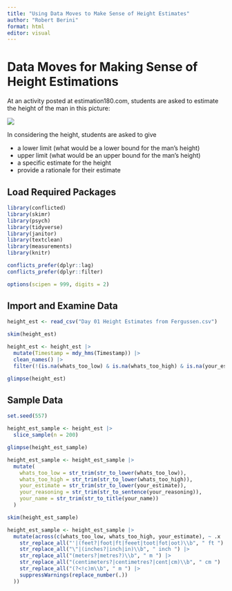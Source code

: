 ```yaml
---
title: "Using Data Moves to Make Sense of Height Estimates"
author: "Robert Berini"
format: html
editor: visual
---
```


# Data Moves for Making Sense of Height Estimations

At an activity posted at estimation180.com, students are asked to estimate the height of the man in this picture:

![](estimation180_man_height.jpg)

In considering the height, students are asked to give

-   a lower limit (what would be a lower bound for the man's height)
-   upper limit (what would be an upper bound for the man's height)
-   a specific estimate for the height
-   provide a rationale for their estimate

## Load Required Packages

```r
library(conflicted)
library(skimr)
library(psych)
library(tidyverse)
library(janitor)
library(textclean)
library(measurements)
library(knitr)

conflicts_prefer(dplyr::lag)
conflicts_prefer(dplyr::filter)

options(scipen = 999, digits = 2)
```

## Import and Examine Data

```r
height_est <- read_csv("Day 01 Height Estimates from Fergussen.csv")
```

```r
skim(height_est)
```

```r
height_est <- height_est |>
  mutate(Timestamp = mdy_hms(Timestamp)) |>
  clean_names() |>
  filter(!(is.na(whats_too_low) & is.na(whats_too_high) & is.na(your_estimate)))
```

```r
glimpse(height_est)
```

## Sample Data

```r
set.seed(557)

height_est_sample <- height_est |>
  slice_sample(n = 200)
```

```r
glimpse(height_est_sample)
```
```r
height_est_sample <- height_est_sample |>
  mutate(
    whats_too_low = str_trim(str_to_lower(whats_too_low)),
    whats_too_high = str_trim(str_to_lower(whats_too_high)),
    your_estimate = str_trim(str_to_lower(your_estimate)),
    your_reasoning = str_trim(str_to_sentence(your_reasoning)),
    your_name = str_trim(str_to_title(your_name))
  )
```

```r
skim(height_est_sample)
```

```r
height_est_sample <- height_est_sample |>
  mutate(across(c(whats_too_low, whats_too_high, your_estimate), ~ .x |>
    str_replace_all("'|(feet?|foot|ft|feeet|toot|fot|oot)\\b", " ft ") |>
    str_replace_all("\"|(inches?|inch|in)\\b", " inch ") |>
    str_replace_all("(meters?|metres?)\\b", " m ") |>
    str_replace_all("(centimeters?|centimetres?|cent|cm)\\b", " cm ") |>
    str_replace_all("(?<!c)m\\b", " m ") |>
    suppressWarnings(replace_number(.))
  ))
```


